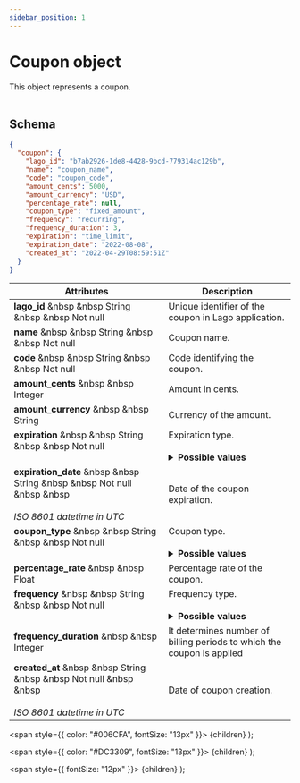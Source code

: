 ```yaml
---
sidebar_position: 1
---
```


# Coupon object

This object represents a coupon.<br></br>

## Schema

```json
{
  "coupon": {
    "lago_id": "b7ab2926-1de8-4428-9bcd-779314ac129b",
    "name": "coupon_name",
    "code": "coupon_code",
    "amount_cents": 5000,
    "amount_currency": "USD",
    "percentage_rate": null,
    "coupon_type": "fixed_amount",
    "frequency": "recurring",
    "frequency_duration": 3,
    "expiration": "time_limit",
    "expiration_date": "2022-08-08",
    "created_at": "2022-04-29T08:59:51Z"
  }
}
```

| Attributes | Description |
| -----------| ----------- |
| **lago_id** &nbsp &nbsp <Type>String</Type> &nbsp &nbsp <NotNullable>Not null</NotNullable> | Unique identifier of the coupon in Lago application. |
| **name** &nbsp &nbsp <Type>String</Type> &nbsp &nbsp <NotNullable>Not null</NotNullable> | Coupon name. |
| **code** &nbsp &nbsp <Type>String</Type> &nbsp &nbsp <NotNullable>Not null</NotNullable> | Code identifying the coupon. |
| **amount_cents** &nbsp &nbsp <Type>Integer</Type> | Amount in cents. |
| **amount_currency** &nbsp &nbsp <Type>String</Type> | Currency of the amount. |
| **expiration** &nbsp &nbsp <Type>String</Type> &nbsp &nbsp <NotNullable>Not null</NotNullable><br></br> | Expiration type. <br></br> <details><summary>**Possible values**</summary><div>- `time_limit`<br></br>- `no_expiration`<div></div></div></details> |
| **expiration_date** &nbsp &nbsp <Type>String</Type> &nbsp &nbsp <NotNullable>Not null</NotNullable> &nbsp &nbsp <br></br><Comment>*ISO 8601 datetime in UTC*</Comment> | Date of the coupon expiration. |
| **coupon_type** &nbsp &nbsp <Type>String</Type> &nbsp &nbsp <NotNullable>Not null</NotNullable><br></br> | Coupon type. <br></br> <details><summary>**Possible values**</summary><div>- `fixed_amount`<br></br>- `percentage`<div></div></div></details> |
| **percentage_rate** &nbsp &nbsp <Type>Float</Type> | Percentage rate of the coupon. |
| **frequency** &nbsp &nbsp <Type>String</Type> &nbsp &nbsp <NotNullable>Not null</NotNullable><br></br> | Frequency type. <br></br> <details><summary>**Possible values**</summary><div>- `once`<br></br>- `recurring`<div></div></div></details> |
| **frequency_duration** &nbsp &nbsp <Type>Integer</Type> | It determines number of billing periods to which the coupon is applied |
| **created_at** &nbsp &nbsp <Type>String</Type> &nbsp &nbsp <NotNullable>Not null</NotNullable> &nbsp &nbsp <br></br><Comment>*ISO 8601 datetime in UTC*</Comment> | Date of coupon creation. |


  <span
    style={{
      color: "#006CFA",
      fontSize: "13px"
    }}>
    {children}
  </span>
);

  <span
    style={{
      color: "#DC3309",
      fontSize: "13px"
    }}>
    {children}
  </span>
);

  <span
    style={{
      fontSize: "12px"
    }}>
    {children}
  </span>
);
